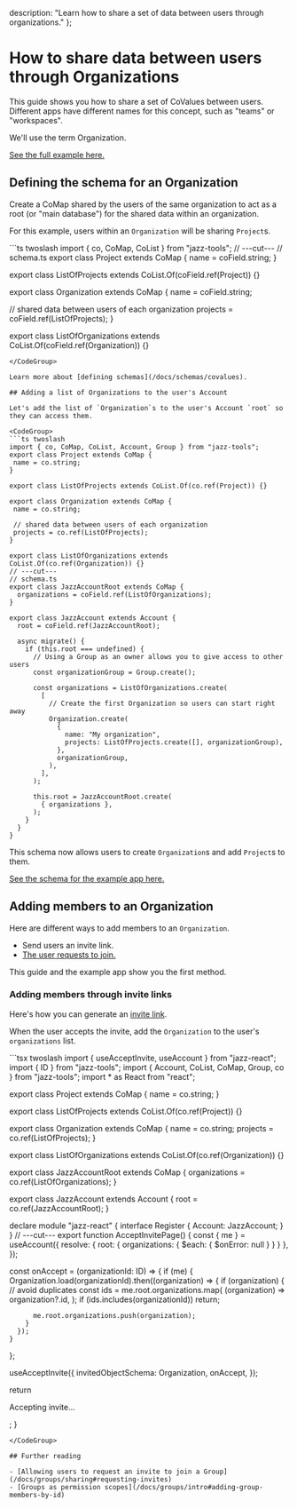  description: "Learn how to share a set of data between users through organizations."
};


# How to share data between users through Organizations

This guide shows you how to share a set of CoValues between users. Different apps have different names for this concept, such as "teams" or "workspaces".

We'll use the term Organization.

[See the full example here.](https://github.com/garden-co/jazz/tree/main/examples/organization)

## Defining the schema for an Organization

Create a CoMap shared by the users of the same organization to act as a root (or "main database") for the shared data within an organization.

For this example, users within an `Organization` will be sharing `Project`s.

<CodeGroup>
```ts twoslash
import { co, CoMap, CoList } from "jazz-tools";
// ---cut---
// schema.ts
export class Project extends CoMap {
  name = coField.string;
}

export class ListOfProjects extends CoList.Of(coField.ref(Project)) {}

export class Organization extends CoMap {
  name = coField.string;

  // shared data between users of each organization
  projects = coField.ref(ListOfProjects);
}

export class ListOfOrganizations extends CoList.Of(coField.ref(Organization)) {}
```
</CodeGroup>

Learn more about [defining schemas](/docs/schemas/covalues).

## Adding a list of Organizations to the user's Account

Let's add the list of `Organization`s to the user's Account `root` so they can access them.

<CodeGroup>
```ts twoslash
import { co, CoMap, CoList, Account, Group } from "jazz-tools";
export class Project extends CoMap {
 name = co.string;
}

export class ListOfProjects extends CoList.Of(co.ref(Project)) {}

export class Organization extends CoMap {
 name = co.string;

 // shared data between users of each organization
 projects = co.ref(ListOfProjects);
}

export class ListOfOrganizations extends CoList.Of(co.ref(Organization)) {}
// ---cut---
// schema.ts
export class JazzAccountRoot extends CoMap {
  organizations = coField.ref(ListOfOrganizations);
}

export class JazzAccount extends Account {
  root = coField.ref(JazzAccountRoot);

  async migrate() {
    if (this.root === undefined) {
      // Using a Group as an owner allows you to give access to other users
      const organizationGroup = Group.create();

      const organizations = ListOfOrganizations.create(
        [
          // Create the first Organization so users can start right away
          Organization.create(
            {
              name: "My organization",
              projects: ListOfProjects.create([], organizationGroup),
            },
            organizationGroup,
          ),
        ],
      );

      this.root = JazzAccountRoot.create(
        { organizations },
      );
    }
  }
}
```
</CodeGroup>

This schema now allows users to create `Organization`s and add `Project`s to them.

[See the schema for the example app here.](https://github.com/garden-co/jazz/blob/main/examples/organization/src/schema.ts)

## Adding members to an Organization

Here are different ways to add members to an `Organization`.

- Send users an invite link.
- [The user requests to join.](/docs/groups/sharing#requesting-invites)

This guide and the example app show you the first method.

### Adding members through invite links

Here's how you can generate an [invite link](/docs/groups/sharing#invites).

When the user accepts the invite, add the `Organization` to the user's `organizations` list.

<CodeGroup>
```tsx twoslash
import { useAcceptInvite, useAccount } from "jazz-react";
import { ID } from "jazz-tools";
import { Account, CoList, CoMap, Group, co } from "jazz-tools";
import * as React from "react";

export class Project extends CoMap {
  name = co.string;
}

export class ListOfProjects extends CoList.Of(co.ref(Project)) {}

export class Organization extends CoMap {
  name = co.string;
  projects = co.ref(ListOfProjects);
}

export class ListOfOrganizations extends CoList.Of(co.ref(Organization)) {}

export class JazzAccountRoot extends CoMap {
  organizations = co.ref(ListOfOrganizations);
}

export class JazzAccount extends Account {
  root = co.ref(JazzAccountRoot);
}

declare module "jazz-react" {
  interface Register {
    Account: JazzAccount;
  }
}
// ---cut---
export function AcceptInvitePage() {
  const { me } = useAccount({
    resolve: { root: { organizations: { $each: { $onError: null } } } },
  });

  const onAccept = (organizationId: ID<Organization>) => {
    if (me) {
      Organization.load(organizationId).then((organization) => {
        if (organization) {
          // avoid duplicates
          const ids = me.root.organizations.map(
            (organization) => organization?.id,
          );
          if (ids.includes(organizationId)) return;

          me.root.organizations.push(organization);
        }
      });
    }
  };

  useAcceptInvite({
    invitedObjectSchema: Organization,
    onAccept,
  });

  return <p>Accepting invite...</p>;
}
```
</CodeGroup>

## Further reading

- [Allowing users to request an invite to join a Group](/docs/groups/sharing#requesting-invites)
- [Groups as permission scopes](/docs/groups/intro#adding-group-members-by-id)
